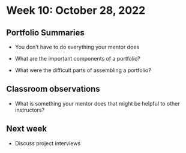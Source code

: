 # Week 10: October 28, 2022

## Portfolio Summaries

- You don't have to do everything your mentor does

- What are the important components of a portfolio?

- What were the difficult parts of assembling a portfolio?


## Classroom observations

- What is something your mentor does that might be helpful to other instructors?

## Next week

- Discuss project interviews

\clearpage
\vspace*{1in}
\clearpage
